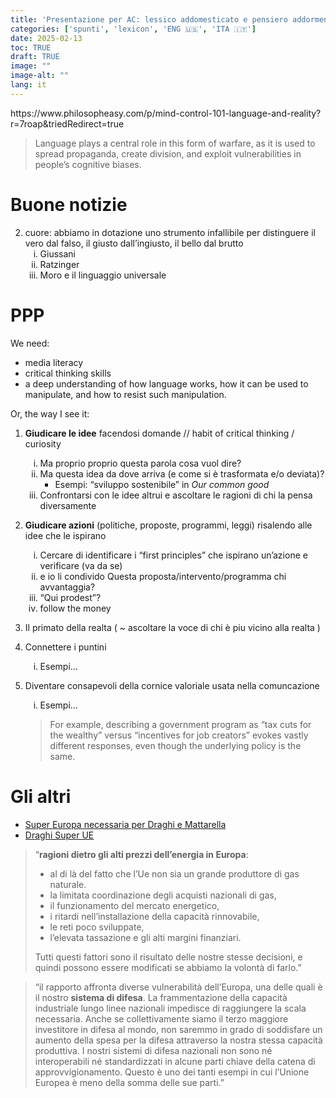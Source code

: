 ```yaml
---
title: 'Presentazione per AC: lessico addomesticato e pensiero addormentato'
categories: ['spunti', 'lexicon', 'ENG 🇺🇸', 'ITA 🇮🇹']
date: 2025-02-13
toc: TRUE
draft: TRUE
image: ""
image-alt: ""
lang: it
---
```


https://www.philosopheasy.com/p/mind-control-101-language-and-reality?r=7roap&triedRedirect=true

> Language plays a central role in this form of warfare, as it is used to spread propaganda, create division, and exploit vulnerabilities in people's cognitive biases.


# Buone notizie

2. cuore: abbiamo in dotazione uno strumento infallibile per distinguere il vero dal falso, il giusto dall'ingiusto, il bello dal brutto
	i. Giussani
	ii. Ratzinger
	iii. Moro e il linguaggio universale
	
	
# PPP	

We need:

+ media literacy
+ critical thinking skills
+ a deep understanding of how language works, how it can be used to manipulate, and how to resist such manipulation.

Or, the way I see it: 

1. **Giudicare le idee** facendosi domande // habit of critical thinking / curiosity
	i. Ma proprio proprio questa parola cosa vuol dire?
	ii. Ma questa idea da dove arriva (e come si è trasformata e/o deviata)?
		 - Esempi: "sviluppo sostenibile" in *Our common good*
	iii. Confrontarsi con le idee altrui e ascoltare le ragioni di chi la pensa diversamente

2. **Giudicare azioni** (politiche, proposte, programmi, leggi) risalendo alle idee che le ispirano
	i. Cercare di identificare i "first principles" che ispirano un'azione e verificare (va da se)
	ii. e io li condivido Questa proposta/intervento/programma chi avvantaggia?
	iii. "Qui prodest"?
	iv. follow the money 

5. Il primato della realta ( ~ ascoltare la voce di chi è piu vicino alla realta )

3. Connettere i puntini
	i. Esempi...
 
4. Diventare consapevoli della cornice valoriale usata nella comuncazione
	i. Esempi...
	
	> For example, describing a government program as "tax cuts for the wealthy" versus "incentives for job creators" evokes vastly different responses, even though the underlying policy is the same.

# Gli altri


+ [Super Europa necessaria per Draghi e Mattarella](https://www.linkiesta.it/2025/02/mattarella-draghi-meloni-trump/)
+ [Draghi Super UE](https://www.linkiesta.it/2025/02/mario-draghi-discorso-parlamento-europeo-febbraio/)

>	"**ragioni dietro gli alti prezzi dell’energia in Europa**: 
>
>	+ al di là del fatto che l’Ue non sia un grande produttore di gas naturale. 
>	+ la limitata coordinazione degli acquisti nazionali di gas, 
>	+ il funzionamento del mercato energetico, 
>	+ i ritardi nell’installazione della capacità rinnovabile, 
>	+ le reti poco sviluppate, 
>	+ l’elevata tassazione e gli alti margini finanziari. 
>		
> Tutti questi fattori sono il risultato delle nostre stesse decisioni, e quindi possono essere modificati se abbiamo la volontà di farlo."

> "il rapporto affronta diverse vulnerabilità dell’Europa, una delle quali è il nostro **sistema di difesa**. La frammentazione della capacità industriale lungo linee nazionali impedisce di raggiungere la scala necessaria. Anche se collettivamente siamo il terzo maggiore investitore in difesa al mondo, non saremmo in grado di soddisfare un aumento della spesa per la difesa attraverso la nostra stessa capacità produttiva. I nostri sistemi di difesa nazionali non sono né interoperabili né standardizzati in alcune parti chiave della catena di approvvigionamento. Questo è uno dei tanti esempi in cui l’Unione Europea è meno della somma delle sue parti."
